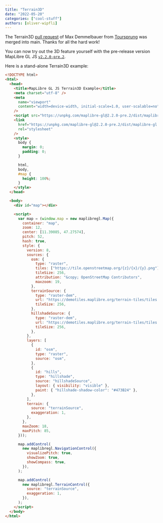 ```yaml
---
title: "Terrain3D"
date: "2022-05-20"
categories: ["cool-stuff"]
authors: [oliver-wipfli]
---
```



The Terrain3D [pull request](https://github.com/maplibre/maplibre-gl-js/pull/1022) of Max Demmelbauer from [Toursprung](https://www.toursprung.com/en/) was merged into main. Thanks for all the hard work!

You can now try out the 3D feature yourself with the pre-release version MapLibre GL JS [`v2.2.0-pre.2`](https://www.npmjs.com/package/maplibre-gl/v/2.2.0-pre.2).

<TerrainMap client:only="solid-js" />

Here is a stand-alone Terrain3D example:

```html
<!DOCTYPE html>
<html>
  <head>
    <title>MapLibre GL JS Terrain3D Example</title>
    <meta charset="utf-8" />
    <meta
      name="viewport"
      content="width=device-width, initial-scale=1.0, user-scalable=no"
    />
    <script src="https://unpkg.com/maplibre-gl@2.2.0-pre.2/dist/maplibre-gl.js"></script>
    <link
      href="https://unpkg.com/maplibre-gl@2.2.0-pre.2/dist/maplibre-gl.css"
      rel="stylesheet"
    />
    <style>
      body {
        margin: 0;
        padding: 0;
      }

      html,
      body,
      #map {
        height: 100%;
      }
    </style>
  </head>

  <body>
    <div id="map"></div>

    <script>
      var map = (window.map = new maplibregl.Map({
        container: "map",
        zoom: 12,
        center: [11.39085, 47.27574],
        pitch: 52,
        hash: true,
        style: {
          version: 8,
          sources: {
            osm: {
              type: "raster",
              tiles: ["https://tile.openstreetmap.org/{z}/{x}/{y}.png"],
              tileSize: 256,
              attribution: "&copy; OpenStreetMap Contributors",
              maxzoom: 19,
            },
            terrainSource: {
              type: "raster-dem",
              url: "https://demotiles.maplibre.org/terrain-tiles/tiles.json",
              tileSize: 256,
            },
            hillshadeSource: {
              type: "raster-dem",
              url: "https://demotiles.maplibre.org/terrain-tiles/tiles.json",
              tileSize: 256,
            },
          },
          layers: [
            {
              id: "osm",
              type: "raster",
              source: "osm",
            },
            {
              id: "hills",
              type: "hillshade",
              source: "hillshadeSource",
              layout: { visibility: "visible" },
              paint: { "hillshade-shadow-color": "#473B24" },
            },
          ],
          terrain: {
            source: "terrainSource",
            exaggeration: 1,
          },
        },
        maxZoom: 18,
        maxPitch: 85,
      }));

      map.addControl(
        new maplibregl.NavigationControl({
          visualizePitch: true,
          showZoom: true,
          showCompass: true,
        }),
      );

      map.addControl(
        new maplibregl.TerrainControl({
          source: "terrainSource",
          exaggeration: 1,
        }),
      );
    </script>
  </body>
</html>
```
